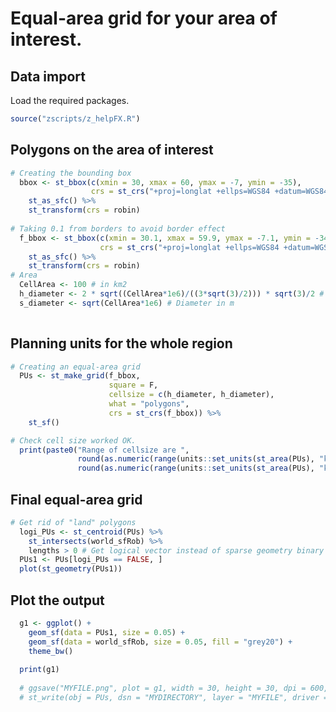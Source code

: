 # Equal-area grid for your area of interest.

## Data import

Load the required packages.

```r
source("zscripts/z_helpFX.R")
```

## Polygons on the area of interest

```r

# Creating the bounding box
  bbox <- st_bbox(c(xmin = 30, xmax = 60, ymax = -7, ymin = -35),
                  crs = st_crs("+proj=longlat +ellps=WGS84 +datum=WGS84 +no_defs")) %>% 
    st_as_sfc() %>% 
    st_transform(crs = robin)
  
# Taking 0.1 from borders to avoid border effect
  f_bbox <- st_bbox(c(xmin = 30.1, xmax = 59.9, ymax = -7.1, ymin = -34.9),
                    crs = st_crs("+proj=longlat +ellps=WGS84 +datum=WGS84 +no_defs")) %>% 
    st_as_sfc() %>% 
    st_transform(crs = robin)
# Area
  CellArea <- 100 # in km2
  h_diameter <- 2 * sqrt((CellArea*1e6)/((3*sqrt(3)/2))) * sqrt(3)/2 # Diameter in m
  s_diameter <- sqrt(CellArea*1e6) # Diameter in m
    
```

## Planning units for the whole region

```r
# Creating an equal-area grid
  PUs <- st_make_grid(f_bbox,
                      square = F,
                      cellsize = c(h_diameter, h_diameter),
                      what = "polygons",
                      crs = st_crs(f_bbox)) %>%
    st_sf()

# Check cell size worked OK.
  print(paste0("Range of cellsize are ",
               round(as.numeric(range(units::set_units(st_area(PUs), "km^2")))[1])," km2 to ",
               round(as.numeric(range(units::set_units(st_area(PUs), "km^2")))[2])," km2"))
```

## Final equal-area grid

```r
# Get rid of "land" polygons
  logi_PUs <- st_centroid(PUs) %>%
    st_intersects(world_sfRob) %>% 
    lengths > 0 # Get logical vector instead of sparse geometry binary
  PUs1 <- PUs[logi_PUs == FALSE, ]
  plot(st_geometry(PUs1))
```

## Plot the output

```r
  g1 <- ggplot() +
    geom_sf(data = PUs1, size = 0.05) +
    geom_sf(data = world_sfRob, size = 0.05, fill = "grey20") +
    theme_bw()
  
  print(g1)
  
  # ggsave("MYFILE.png", plot = g1, width = 30, height = 30, dpi = 600, limitsize = FALSE)
  # st_write(obj = PUs, dsn = "MYDIRECTORY", layer = "MYFILE", driver = "ESRI Shapefile")
```
